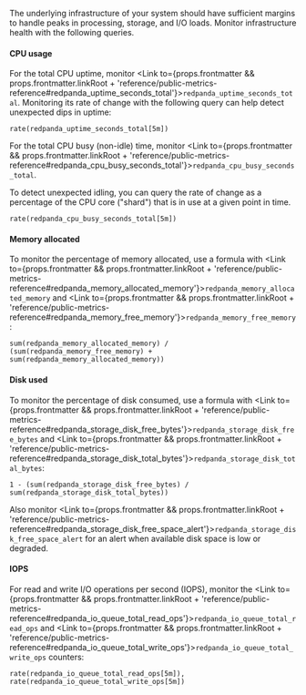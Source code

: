
The underlying infrastructure of your system should have sufficient margins to handle peaks in processing, storage, and I/O loads. Monitor infrastructure health with the following queries.

#### CPU usage

For the total CPU uptime, monitor <Link to={props.frontmatter && props.frontmatter.linkRoot + 'reference/public-metrics-reference#redpanda_uptime_seconds_total'}>`redpanda_uptime_seconds_total`</Link>. Monitoring its rate of change with the following query can help detect unexpected dips in uptime:

```
rate(redpanda_uptime_seconds_total[5m])
```

For the total CPU busy (non-idle) time, monitor <Link to={props.frontmatter && props.frontmatter.linkRoot + 'reference/public-metrics-reference#redpanda_cpu_busy_seconds_total'}>`redpanda_cpu_busy_seconds_total`</Link>.

To detect unexpected idling, you can query the rate of change as a percentage of the CPU core ("shard") that is in use at a given point in time.

```
rate(redpanda_cpu_busy_seconds_total[5m])
```

#### Memory allocated

To monitor the percentage of memory allocated, use a formula with <Link to={props.frontmatter && props.frontmatter.linkRoot + 'reference/public-metrics-reference#redpanda_memory_allocated_memory'}><code>redpanda_memory_allocated_memory</code></Link> and <Link to={props.frontmatter && props.frontmatter.linkRoot + 'reference/public-metrics-reference#redpanda_memory_free_memory'}><code>redpanda_memory_free_memory</code></Link>:

```
sum(redpanda_memory_allocated_memory) / (sum(redpanda_memory_free_memory) + sum(redpanda_memory_allocated_memory))
```

#### Disk used

To monitor the percentage of disk consumed, use a formula with <Link to={props.frontmatter && props.frontmatter.linkRoot + 'reference/public-metrics-reference#redpanda_storage_disk_free_bytes'}><code>redpanda_storage_disk_free_bytes</code></Link> and <Link to={props.frontmatter && props.frontmatter.linkRoot + 'reference/public-metrics-reference#redpanda_storage_disk_total_bytes'}><code>redpanda_storage_disk_total_bytes</code></Link>: 

```
1 - (sum(redpanda_storage_disk_free_bytes) / sum(redpanda_storage_disk_total_bytes))
```

Also monitor <Link to={props.frontmatter && props.frontmatter.linkRoot + 'reference/public-metrics-reference#redpanda_storage_disk_free_space_alert'}>`redpanda_storage_disk_free_space_alert`</Link> for an alert when available disk space is low or degraded.

#### IOPS

For read and write I/O operations per second (IOPS), monitor the <Link to={props.frontmatter && props.frontmatter.linkRoot + 'reference/public-metrics-reference#redpanda_io_queue_total_read_ops'}><code>redpanda_io_queue_total_read_ops</code></Link> and <Link to={props.frontmatter && props.frontmatter.linkRoot + 'reference/public-metrics-reference#redpanda_io_queue_total_write_ops'}><code>redpanda_io_queue_total_write_ops</code></Link> counters: 

```
rate(redpanda_io_queue_total_read_ops[5m]),
rate(redpanda_io_queue_total_write_ops[5m])
```
